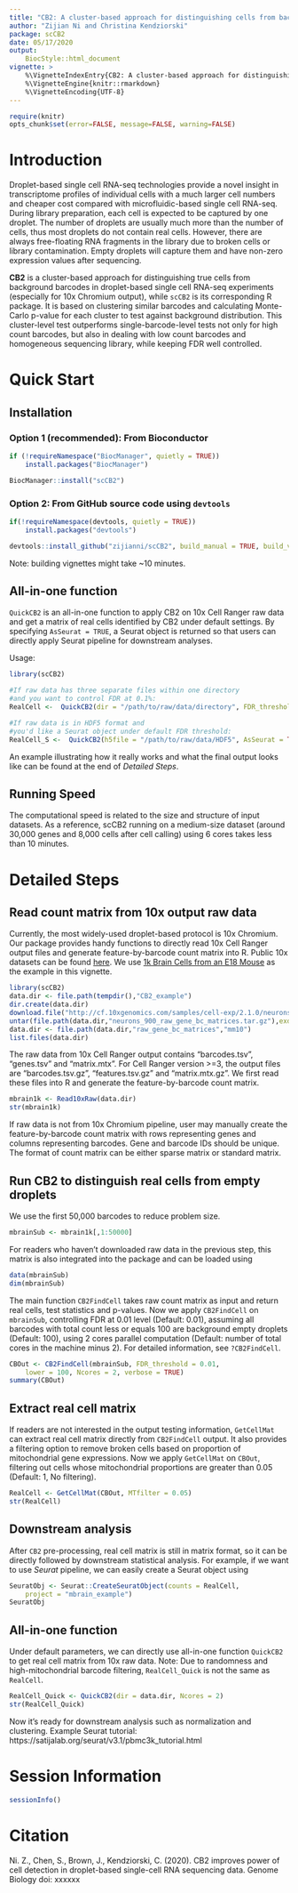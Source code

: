 ```yaml
---
title: "CB2: A cluster-based approach for distinguishing cells from background barcodes in 10x Genomics data"
author: "Zijian Ni and Christina Kendziorski"
package: scCB2
date: 05/17/2020
output: 
    BiocStyle::html_document
vignette: >
    %\VignetteIndexEntry{CB2: A cluster-based approach for distinguishing cells from background barcodes in 10x Genomics data}
    %\VignetteEngine{knitr::rmarkdown}
    %\VignetteEncoding{UTF-8}  
---
```



```r
require(knitr)
opts_chunk$set(error=FALSE, message=FALSE, warning=FALSE)
```


# Introduction

Droplet-based single cell RNA-seq technologies provide a novel insight in transcriptome profiles of individual cells with a much larger cell numbers and cheaper cost compared with microfluidic-based single cell RNA-seq. During library preparation, each cell is expected to be captured by one droplet. The number of droplets are usually much more than the number of cells, thus most droplets do not contain real cells. However, there are always free-floating RNA fragments in the library due to broken cells or library contamination. Empty droplets will capture them and have non-zero expression values after sequencing.


**CB2** is a cluster-based approach for distinguishing true cells from background barcodes in droplet-based single cell RNA-seq experiments (especially for 10x Chromium output), while `scCB2` is its corresponding R package. It is based on clustering similar barcodes and calculating Monte-Carlo p-value for each cluster to test against background distribution. This cluster-level test outperforms single-barcode-level tests not only for high count barcodes, but also in dealing with low count barcodes and homogeneous sequencing library, while keeping FDR well controlled.

# Quick Start

## Installation

### Option 1 (recommended): From Bioconductor

```r
if (!requireNamespace("BiocManager", quietly = TRUE))
    install.packages("BiocManager")

BiocManager::install("scCB2")

```

### Option 2: From GitHub source code using `devtools`

```r
if(!requireNamespace(devtools, quietly = TRUE))
    install.packages("devtools")

devtools::install_github("zijianni/scCB2", build_manual = TRUE, build_vignettes = TRUE)

```

Note: building vignettes might take ~10 minutes.

## All-in-one function

`QuickCB2` is an all-in-one function to apply CB2 on 10x Cell Ranger raw data and get a matrix of real cells identified by CB2 under default settings. By specifying `AsSeurat = TRUE`, a Seurat object is returned so that users can directly apply Seurat pipeline for downstream analyses.

Usage: 
```r
library(scCB2)

#If raw data has three separate files within one directory
#and you want to control FDR at 0.1%:
RealCell <-  QuickCB2(dir = "/path/to/raw/data/directory", FDR_threshold = 0.001, AsSeurat = FALSE)

#If raw data is in HDF5 format and 
#you'd like a Seurat object under default FDR threshold:
RealCell_S <-  QuickCB2(h5file = "/path/to/raw/data/HDF5", AsSeurat = TRUE)
```

An example illustrating how it really works and what the final output looks like can be found at the end of *Detailed Steps*.

## Running Speed

The computational speed is related to the size and structure of input datasets. As a reference, scCB2 running on a medium-size dataset (around 30,000 genes and 8,000 cells after cell calling) using 6 cores takes less than 10 minutes.

# Detailed Steps

## Read count matrix from 10x output raw data

Currently, the most widely-used droplet-based protocol is 10x Chromium. Our package provides handy functions to directly read 10x Cell Ranger output files and generate feature-by-barcode count matrix into R. Public 10x datasets can be found [here](https://www.10xgenomics.com/resources/datasets). We use [1k Brain Cells from an E18 Mouse](http://cf.10xgenomics.com/samples/cell-exp/2.1.0/neurons_900/neurons_900_raw_gene_bc_matrices.tar.gz) as the example in this vignette. 

```r
library(scCB2)
data.dir <- file.path(tempdir(),"CB2_example")
dir.create(data.dir)
download.file("http://cf.10xgenomics.com/samples/cell-exp/2.1.0/neurons_900/neurons_900_raw_gene_bc_matrices.tar.gz", destfile = file.path(data.dir,"neurons_900_raw_gene_bc_matrices.tar.gz"))
untar(file.path(data.dir,"neurons_900_raw_gene_bc_matrices.tar.gz"),exdir = data.dir)
data.dir <- file.path(data.dir,"raw_gene_bc_matrices","mm10")
list.files(data.dir)
```

The raw data from 10x Cell Ranger output contains "barcodes.tsv", "genes.tsv" and "matrix.mtx". For Cell Ranger version >=3, the output files are "barcodes.tsv.gz", "features.tsv.gz" and "matrix.mtx.gz". We first read these files into R and generate the feature-by-barcode count matrix.

```r
mbrain1k <- Read10xRaw(data.dir)
str(mbrain1k)
```

If raw data is not from 10x Chromium pipeline, user may manually create the feature-by-barcode count matrix with rows representing genes and columns representing barcodes. Gene and barcode IDs should be unique. The format of count matrix can be either sparse matrix or standard matrix.

## Run **CB2** to distinguish real cells from empty droplets

We use the first 50,000 barcodes to reduce problem size. 

```r
mbrainSub <- mbrain1k[,1:50000]
```

For readers who haven't downloaded raw data in the previous step, this matrix is also integrated into the package and can be loaded using

```r
data(mbrainSub)
dim(mbrainSub)
```

The main function `CB2FindCell` takes raw count matrix as input and return real cells, test statistics and p-values. Now we apply `CB2FindCell` on `mbrainSub`, controlling FDR at 0.01 level (Default: 0.01), assuming all barcodes with total count less or equals 100 are background empty droplets (Default: 100), using 2 cores parallel computation (Default: number of total cores in the machine minus 2). For detailed information, see `?CB2FindCell`.

```r
CBOut <- CB2FindCell(mbrainSub, FDR_threshold = 0.01, 
    lower = 100, Ncores = 2, verbose = TRUE)
summary(CBOut)
```

## Extract real cell matrix

If readers are not interested in the output testing information, `GetCellMat` can extract real cell matrix directly from `CB2FindCell` output. It also provides a filtering option to remove broken cells based on proportion of mitochondrial gene expressions. Now we apply `GetCellMat` on `CBOut`, filtering out cells whose mitochondrial proportions are greater than 0.05 (Default: 1, No filtering).

```r
RealCell <- GetCellMat(CBOut, MTfilter = 0.05)
str(RealCell)
```

## Downstream analysis

After `CB2` pre-processing, real cell matrix is still in matrix format, so it can be directly followed by downstream statistical analysis. For example, if we want to use *Seurat* pipeline, we can easily create a Seurat object using

```r
SeuratObj <- Seurat::CreateSeuratObject(counts = RealCell, 
    project = "mbrain_example")
SeuratObj
```

## All-in-one function

Under default parameters, we can directly use all-in-one function `QuickCB2` to get real cell matrix from 10x raw data. Note: Due to randomness and high-mitochondrial barcode filtering, `RealCell_Quick` is not the same as `RealCell`.

```r
RealCell_Quick <- QuickCB2(dir = data.dir, Ncores = 2)
str(RealCell_Quick)
```

Now it's ready for downstream analysis such as normalization and clustering. Example Seurat tutorial: https://satijalab.org/seurat/v3.1/pbmc3k_tutorial.html

# Session Information
```r
sessionInfo()
```

# Citation

Ni. Z., Chen, S., Brown, J., Kendziorski, C. (2020). CB2 improves power of cell detection in droplet-based single-cell RNA sequencing data. Genome Biology doi: xxxxxx
